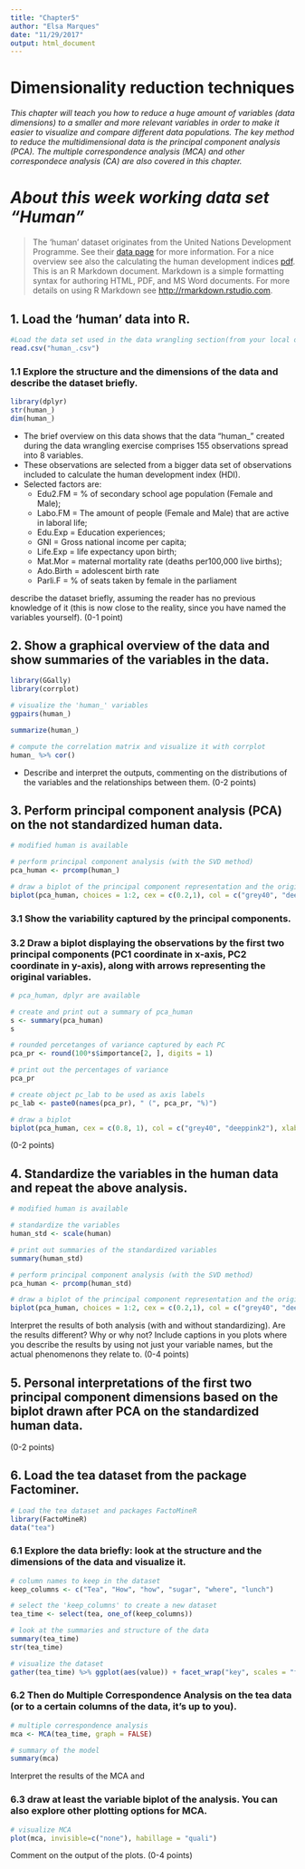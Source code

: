 ```yaml
---
title: "Chapter5"
author: "Elsa Marques"
date: "11/29/2017"
output: html_document
---
```


# Dimensionality reduction techniques

*This chapter will teach you how to reduce a huge amount of variables (data dimensions) to a smaller and more relevant variables in order to make it easier to visualize and compare different data populations. The key method to reduce the multidimensional data is the principal component analysis (PCA). The multiple correspondence analysis (MCA) and other correspondece analysis (CA) are also covered in this chapter.*

# *About this week working data set "Human"*

  > The 'human' dataset originates from the United Nations Development Programme. See their [data page](http://hdr.undp.org/en/content/human-development-index-hdi) for more information. For a nice overview see also the calculating the human development indices [pdf](http://hdr.undp.org/sites/default/files/hdr2015_technical_notes.pdf).
This is an R Markdown document. Markdown is a simple formatting syntax for authoring HTML, PDF, and MS Word documents. For more details on using R Markdown see <http://rmarkdown.rstudio.com>.

## 1. **Load the ‘human’ data into R.**

```r
#Load the data set used in the data wrangling section(from your local drive)
read.csv("human_.csv")
```


### 1.1 **Explore the structure and the dimensions of the data and describe the dataset briefly.**

```r
library(dplyr)
str(human_)
dim(human_)
```

 - The brief overview on this data shows that the data "human_" created during the data wrangling exercise comprises 155 observations spread into 8 variables. 
 - These observations are selected from a bigger data set of observations included to calculate the human development index (HDI).
 - Selected factors are:
    - Edu2.FM  = % of secondary school age population (Female and Male); 
    - Labo.FM  = The amount of people (Female and Male) that are active in laboral life; 
    - Edu.Exp = Education experiences;
    - GNI = Gross national income per capita; 
    - Life.Exp = life expectancy upon birth;
    - Mat.Mor = maternal mortality rate (deaths
per100,000 live births);
    - Ado.Birth = adolescent birth rate 
    - Parli.F = % of seats taken by female in the parliament
 
 describe the dataset briefly, assuming the reader has no previous knowledge of it (this is now close to the reality, since you have named the variables yourself). (0-1 point)

## 2. **Show a graphical overview of the data and show summaries of the variables in the data.** 

```r
library(GGally)
library(corrplot)

# visualize the 'human_' variables
ggpairs(human_)

summarize(human_)
```

```r

# compute the correlation matrix and visualize it with corrplot
human_ %>% cor()
```

- Describe and interpret the outputs, commenting on the distributions of the variables and the relationships between them. (0-2 points)

## 3. **Perform principal component analysis (PCA) on the not standardized human data.**
```r
# modified human is available

# perform principal component analysis (with the SVD method)
pca_human <- prcomp(human_)

# draw a biplot of the principal component representation and the original variables
biplot(pca_human, choices = 1:2, cex = c(0.2,1), col = c("grey40", "deeppink2"))
```


### 3.1 **Show the variability captured by the principal components.** 

### 3.2 **Draw a biplot displaying the observations by the first two principal components (PC1 coordinate in x-axis, PC2 coordinate in y-axis), along with arrows representing the original variables.** 

```r
# pca_human, dplyr are available

# create and print out a summary of pca_human
s <- summary(pca_human)
s

# rounded percetanges of variance captured by each PC
pca_pr <- round(100*s$importance[2, ], digits = 1)

# print out the percentages of variance
pca_pr

# create object pc_lab to be used as axis labels
pc_lab <- paste0(names(pca_pr), " (", pca_pr, "%)")

# draw a biplot
biplot(pca_human, cex = c(0.8, 1), col = c("grey40", "deeppink2"), xlab = NA, ylab = NA)
```

(0-2 points)

## 4. **Standardize the variables in the human data and repeat the above analysis.** 
```r
# modified human is available

# standardize the variables
human_std <- scale(human)

# print out summaries of the standardized variables
summary(human_std)

# perform principal component analysis (with the SVD method)
pca_human <- prcomp(human_std)

# draw a biplot of the principal component representation and the original variables
biplot(pca_human, choices = 1:2, cex = c(0.2,1), col = c("grey40", "deeppink2"))
```

Interpret the results of both analysis (with and without standardizing). Are the results different? Why or why not? Include captions in you plots where you describe the results by using not just your variable names, but the actual phenomenons they relate to. (0-4 points)

## 5. **Personal interpretations of the first two principal component dimensions based on the biplot drawn after PCA on the standardized human data.** 

(0-2 points)

## 6. **Load the tea dataset from the package Factominer.**

```r
# Load the tea dataset and packages FactoMineR
library(FactoMineR)
data("tea")
```


### 6.1 **Explore the data briefly: look at the structure and the dimensions of the data and visualize it.** 

```r
# column names to keep in the dataset
keep_columns <- c("Tea", "How", "how", "sugar", "where", "lunch")

# select the 'keep_columns' to create a new dataset
tea_time <- select(tea, one_of(keep_columns))

# look at the summaries and structure of the data
summary(tea_time)
str(tea_time)

# visualize the dataset
gather(tea_time) %>% ggplot(aes(value)) + facet_wrap("key", scales = "free") + geom_bar() + theme(axis.text.x = element_text(angle = 45, hjust = 1, size = 8)) 
```


### 6.2 **Then do Multiple Correspondence Analysis on the tea data (or to a certain columns of the data, it’s up to you).** 

```r
# multiple correspondence analysis
mca <- MCA(tea_time, graph = FALSE)

# summary of the model
summary(mca)


```


Interpret the results of the MCA and 

### 6.3 **draw at least the variable biplot of the analysis. You can also explore other plotting options for MCA.** 

```r


# visualize MCA
plot(mca, invisible=c("none"), habillage = "quali")
```


Comment on the output of the plots. (0-4 points)
